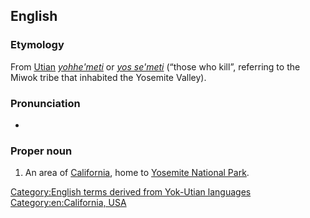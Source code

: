 ==English==
{{wikipedia}}

===Etymology===
From [[Utian]] ''[[yohhe'meti]]'' or ''[[yos se'meti]]'' (“those who kill”, referring to the Miwok tribe that inhabited the Yosemite Valley).

===Pronunciation===
* {{a|GenAm}} {{IPA|en|/joʊˈsɛmɪti/}}
{{rfap|en}}

===Proper noun===
{{en-proper noun}}

# An area of [[California]], home to [[w:Yosemite National Park|Yosemite National Park]].

[[Category:English terms derived from Yok-Utian languages]]
[[Category:en:California, USA]]